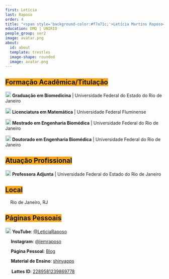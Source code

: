 ```yaml
---
first: Letícia
last: Raposo
order: 4
title: "<span style='background-color:#f7a71c;'>Letícia Martins Raposo</span>"
education: DMQ | UNIRIO
people_group: ser2
image: avatar.png
about: 
  id: about
  template: trestles
  image-shape: rounded
  image: avatar.png
---
```


<h2><span style='background-color:#f7a71c;'>Formação Acadêmica/Titulação</span></h2>

<img src="img/graduation-cap-solid.svg" width="18"> **Graduação em Biomedicina** | Universidade Federal do Estado do Rio de Janeiro

<img src="img/graduation-cap-solid.svg" width="18"> **Licenciatura em Matemática** | Universidade Federal Fluminense

<img src="img/graduation-cap-solid.svg" width="18"> **Mestrado em Engenharia Biomédica** | Universidade Federal do Rio de Janeiro

<img src="img/graduation-cap-solid.svg" width="18"> **Doutorado em Engenharia Biomédica** | Universidade Federal do Rio de Janeiro

<h2><span style='background-color:#f7a71c;'>Atuação Profissional</span></h2>

<img src="img/briefcase-solid.svg" width="18"> **Professora Adjunta** | Universidade Federal do Estado do Rio de Janeiro

<h2><span style='background-color:#f7a71c;'>Local</span></h2>

<img src="img/location-dot-solid.svg" width="12"> Rio de Janeiro, RJ

<h2><span style='background-color:#f7a71c;'>Páginas Pessoais</span></h2>

<img src="img/youtube.svg" width="18"> **YouTube**: <a href="https://www.youtube.com/@LeticiaRaposo" target="_blank">@LeticiaRaposo</a>

<img src="img/instagram.svg" width="14"> **Instagram**: <a href="https://instagram.com/lemraposo/?hl=pt-br" target="_blank">@lemraposo</a>

<img src="img/globe-solid.svg" width="14"> **Página Pessoal**: <a href="https://leticiaraposo.netlify.com" target="_blank">Blog</a>

<img src="img/book-solid.svg" width="14"> **Material de Ensino**: <a href="https://raposo.shinyapps.io/EstatisticaComR" target="_blank">shinyapps</a>

<img src="img/lattes.svg" width="16"> **Lattes ID**: <a href="http://lattes.cnpq.br/2289581239869778" target="_blank">2289581239869778</a>

